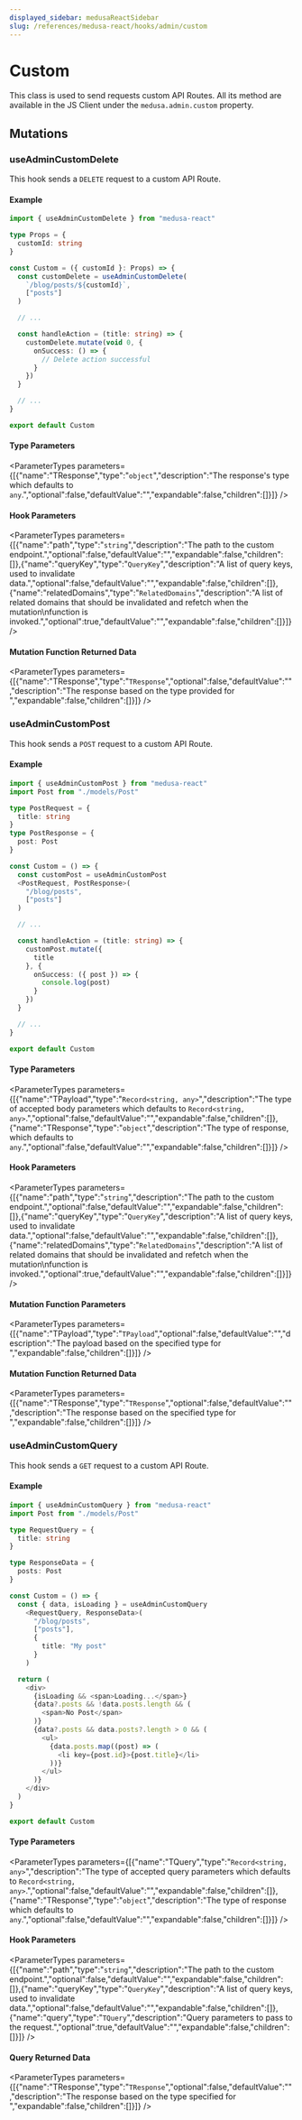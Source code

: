 ```yaml
---
displayed_sidebar: medusaReactSidebar
slug: /references/medusa-react/hooks/admin/custom
---
```



# Custom

This class is used to send requests custom API Routes. All its method
are available in the JS Client under the `medusa.admin.custom` property.

## Mutations

### useAdminCustomDelete

This hook sends a `DELETE` request to a custom API Route.

#### Example

```ts
import { useAdminCustomDelete } from "medusa-react"

type Props = {
  customId: string
}

const Custom = ({ customId }: Props) => {
  const customDelete = useAdminCustomDelete(
    `/blog/posts/${customId}`,
    ["posts"]
  )

  // ...

  const handleAction = (title: string) => {
    customDelete.mutate(void 0, {
      onSuccess: () => {
        // Delete action successful
      }
    })
  }

  // ...
}

export default Custom
```

#### Type Parameters

<ParameterTypes parameters={[{"name":"TResponse","type":"`object`","description":"The response's type which defaults to `any`.","optional":false,"defaultValue":"","expandable":false,"children":[]}]} />

#### Hook Parameters

<ParameterTypes parameters={[{"name":"path","type":"`string`","description":"The path to the custom endpoint.","optional":false,"defaultValue":"","expandable":false,"children":[]},{"name":"queryKey","type":"`QueryKey`","description":"A list of query keys, used to invalidate data.","optional":false,"defaultValue":"","expandable":false,"children":[]},{"name":"relatedDomains","type":"`RelatedDomains`","description":"A list of related domains that should be invalidated and refetch when the mutation\nfunction is invoked.","optional":true,"defaultValue":"","expandable":false,"children":[]}]} />

#### Mutation Function Returned Data

<ParameterTypes parameters={[{"name":"TResponse","type":"`TResponse`","optional":false,"defaultValue":"","description":"The response based on the type provided for ","expandable":false,"children":[]}]} />

### useAdminCustomPost

This hook sends a `POST` request to a custom API Route.

#### Example

```ts
import { useAdminCustomPost } from "medusa-react"
import Post from "./models/Post"

type PostRequest = {
  title: string
}
type PostResponse = {
  post: Post
}

const Custom = () => {
  const customPost = useAdminCustomPost
  <PostRequest, PostResponse>(
    "/blog/posts",
    ["posts"]
  )

  // ...

  const handleAction = (title: string) => {
    customPost.mutate({
      title
    }, {
      onSuccess: ({ post }) => {
        console.log(post)
      }
    })
  }

  // ...
}

export default Custom
```

#### Type Parameters

<ParameterTypes parameters={[{"name":"TPayload","type":"`Record<string, any>`","description":"The type of accepted body parameters which defaults to `Record<string, any>`.","optional":false,"defaultValue":"","expandable":false,"children":[]},{"name":"TResponse","type":"`object`","description":"The type of response, which defaults to `any`.","optional":false,"defaultValue":"","expandable":false,"children":[]}]} />

#### Hook Parameters

<ParameterTypes parameters={[{"name":"path","type":"`string`","description":"The path to the custom endpoint.","optional":false,"defaultValue":"","expandable":false,"children":[]},{"name":"queryKey","type":"`QueryKey`","description":"A list of query keys, used to invalidate data.","optional":false,"defaultValue":"","expandable":false,"children":[]},{"name":"relatedDomains","type":"`RelatedDomains`","description":"A list of related domains that should be invalidated and refetch when the mutation\nfunction is invoked.","optional":true,"defaultValue":"","expandable":false,"children":[]}]} />

#### Mutation Function Parameters

<ParameterTypes parameters={[{"name":"TPayload","type":"`TPayload`","optional":false,"defaultValue":"","description":"The payload based on the specified type for ","expandable":false,"children":[]}]} />

#### Mutation Function Returned Data

<ParameterTypes parameters={[{"name":"TResponse","type":"`TResponse`","optional":false,"defaultValue":"","description":"The response based on the specified type for ","expandable":false,"children":[]}]} />

### useAdminCustomQuery

This hook sends a `GET` request to a custom API Route.

#### Example

```ts
import { useAdminCustomQuery } from "medusa-react"
import Post from "./models/Post"

type RequestQuery = {
  title: string
}

type ResponseData = {
  posts: Post
}

const Custom = () => {
  const { data, isLoading } = useAdminCustomQuery
    <RequestQuery, ResponseData>(
      "/blog/posts",
      ["posts"],
      {
        title: "My post"
      }
    )

  return (
    <div>
      {isLoading && <span>Loading...</span>}
      {data?.posts && !data.posts.length && (
        <span>No Post</span>
      )}
      {data?.posts && data.posts?.length > 0 && (
        <ul>
          {data.posts.map((post) => (
            <li key={post.id}>{post.title}</li>
          ))}
        </ul>
      )}
    </div>
  )
}

export default Custom
```

#### Type Parameters

<ParameterTypes parameters={[{"name":"TQuery","type":"`Record<string, any>`","description":"The type of accepted query parameters which defaults to `Record<string, any>`.","optional":false,"defaultValue":"","expandable":false,"children":[]},{"name":"TResponse","type":"`object`","description":"The type of response which defaults to `any`.","optional":false,"defaultValue":"","expandable":false,"children":[]}]} />

#### Hook Parameters

<ParameterTypes parameters={[{"name":"path","type":"`string`","description":"The path to the custom endpoint.","optional":false,"defaultValue":"","expandable":false,"children":[]},{"name":"queryKey","type":"`QueryKey`","description":"A list of query keys, used to invalidate data.","optional":false,"defaultValue":"","expandable":false,"children":[]},{"name":"query","type":"`TQuery`","description":"Query parameters to pass to the request.","optional":true,"defaultValue":"","expandable":false,"children":[]}]} />

#### Query Returned Data

<ParameterTypes parameters={[{"name":"TResponse","type":"`TResponse`","optional":false,"defaultValue":"","description":"The response based on the type specified for ","expandable":false,"children":[]}]} />

